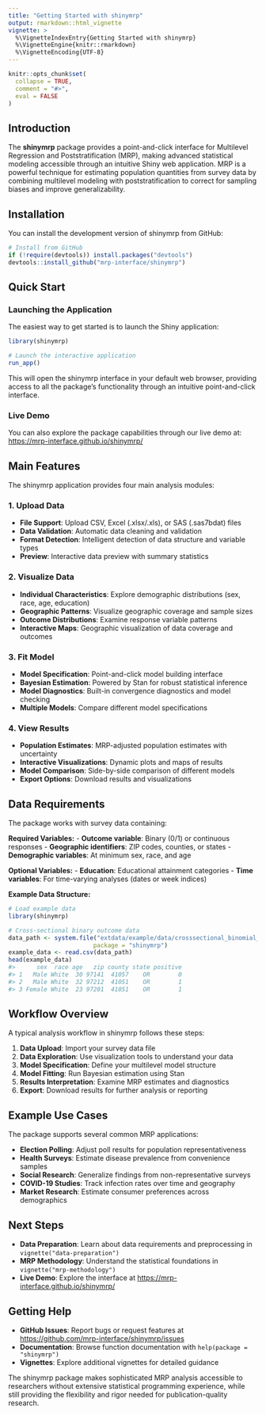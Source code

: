 ```yaml
---
title: "Getting Started with shinymrp"
output: rmarkdown::html_vignette
vignette: >
  %\VignetteIndexEntry{Getting Started with shinymrp}
  %\VignetteEngine{knitr::rmarkdown}
  %\VignetteEncoding{UTF-8}
---
```


```r
knitr::opts_chunk$set(
  collapse = TRUE,
  comment = "#>",
  eval = FALSE
)
```

## Introduction

The **shinymrp** package provides a point-and-click interface for Multilevel Regression and Poststratification (MRP), making advanced statistical modeling accessible through an intuitive Shiny web application. MRP is a powerful technique for estimating population quantities from survey data by combining multilevel modeling with poststratification to correct for sampling biases and improve generalizability.


## Installation

You can install the development version of shinymrp from GitHub:

```r
# Install from GitHub
if (!require(devtools)) install.packages("devtools")
devtools::install_github("mrp-interface/shinymrp")
```

## Quick Start

### Launching the Application

The easiest way to get started is to launch the Shiny application:

```r
library(shinymrp)

# Launch the interactive application
run_app()
```

This will open the shinymrp interface in your default web browser, providing access to all the package's functionality through an intuitive point-and-click interface.

### Live Demo

You can also explore the package capabilities through our live demo at: [https://mrp-interface.github.io/shinymrp/](https://mrp-interface.github.io/shinymrp/)

## Main Features

The shinymrp application provides four main analysis modules:

### 1. Upload Data
- **File Support**: Upload CSV, Excel (.xlsx/.xls), or SAS (.sas7bdat) files
- **Data Validation**: Automatic data cleaning and validation
- **Format Detection**: Intelligent detection of data structure and variable types
- **Preview**: Interactive data preview with summary statistics

### 2. Visualize Data
- **Individual Characteristics**: Explore demographic distributions (sex, race, age, education)
- **Geographic Patterns**: Visualize geographic coverage and sample sizes
- **Outcome Distributions**: Examine response variable patterns
- **Interactive Maps**: Geographic visualization of data coverage and outcomes

### 3. Fit Model
- **Model Specification**: Point-and-click model building interface
- **Bayesian Estimation**: Powered by Stan for robust statistical inference
- **Model Diagnostics**: Built-in convergence diagnostics and model checking
- **Multiple Models**: Compare different model specifications

### 4. View Results
- **Population Estimates**: MRP-adjusted population estimates with uncertainty
- **Interactive Visualizations**: Dynamic plots and maps of results
- **Model Comparison**: Side-by-side comparison of different models
- **Export Options**: Download results and visualizations

## Data Requirements

The package works with survey data containing:

**Required Variables:**
- **Outcome variable**: Binary (0/1) or continuous responses
- **Geographic identifiers**: ZIP codes, counties, or states
- **Demographic variables**: At minimum sex, race, and age

**Optional Variables:**
- **Education**: Educational attainment categories
- **Time variables**: For time-varying analyses (dates or week indices)

**Example Data Structure:**
```r
# Load example data
library(shinymrp)

# Cross-sectional binary outcome data
data_path <- system.file("extdata/example/data/crosssectional_binomial_raw.csv", 
                        package = "shinymrp")
example_data <- read.csv(data_path)
head(example_data)
#>      sex  race age   zip county state positive
#> 1   Male White  30 97141  41057    OR        0
#> 2   Male White  32 97212  41051    OR        1
#> 3 Female White  23 97201  41051    OR        1
```

## Workflow Overview

A typical analysis workflow in shinymrp follows these steps:

1. **Data Upload**: Import your survey data file
2. **Data Exploration**: Use visualization tools to understand your data
3. **Model Specification**: Define your multilevel model structure
4. **Model Fitting**: Run Bayesian estimation using Stan
5. **Results Interpretation**: Examine MRP estimates and diagnostics
6. **Export**: Download results for further analysis or reporting

## Example Use Cases

The package supports several common MRP applications:

- **Election Polling**: Adjust poll results for population representativeness
- **Health Surveys**: Estimate disease prevalence from convenience samples  
- **Social Research**: Generalize findings from non-representative surveys
- **COVID-19 Studies**: Track infection rates over time and geography
- **Market Research**: Estimate consumer preferences across demographics

## Next Steps

- **Data Preparation**: Learn about data requirements and preprocessing in `vignette("data-preparation")`
- **MRP Methodology**: Understand the statistical foundations in `vignette("mrp-methodology")`
- **Live Demo**: Explore the interface at [https://mrp-interface.github.io/shinymrp/](https://mrp-interface.github.io/shinymrp/)

## Getting Help

- **GitHub Issues**: Report bugs or request features at [https://github.com/mrp-interface/shinymrp/issues](https://github.com/mrp-interface/shinymrp/issues)
- **Documentation**: Browse function documentation with `help(package = "shinymrp")`
- **Vignettes**: Explore additional vignettes for detailed guidance

The shinymrp package makes sophisticated MRP analysis accessible to researchers without extensive statistical programming experience, while still providing the flexibility and rigor needed for publication-quality research.